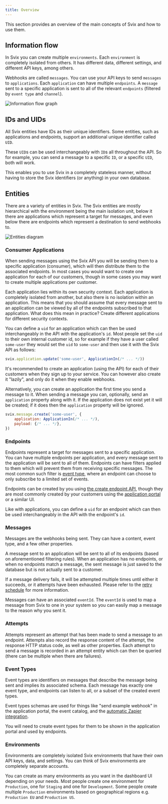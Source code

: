 ```yaml
---
title: Overview
---
```


This section provides an overview of the main concepts of Svix and how to use them.

## Information flow

In Svix you can create multiple `environments`. Each `environment` is completely isolated from others. It has different data, different settings, and different API keys, among others.

Webhooks are called `messages`. You can use your API keys to send `messages` to `applications`. Each `application` can have multiple `endpoints`. A `message` sent to a specific application is sent to all of the relevant `endpoints` (filtered by `event type` and `channel`).

![Information flow graph](img/msg-flow.svg)


## IDs and UIDs

All Svix entities have IDs as their unique identifiers. Some entities, such as applications and endpoints, support an additional unique identifier called `UID`.

These `UID`s can be used interchangeably with `ID`s all throughout the API. So for example, you can send a message to a specific `ID`, or a specific `UID`, both will work.

This enables you to use Svix in a completely stateless manner, without having to store the Svix identifiers (or anything) in your own database.


## Entities

There are a variety of entities in Svix. The Svix entities are mostly hierarchical with the environment being the main isolation unit, below it there are applications which represent a target for messages, and even below there are endpoints which represent a destination to send webhooks to.

![Entities diagram](img/entity-graph.svg)


### Consumer Applications

When sending messages using the Svix API you will be sending them to a specific application (consumer), which will then distribute them to the associated endpoints.
In most cases you would want to create one application for each of our customers, though in some cases you may want to create multiple applications per customer.

Each application lies within its own security context. Each application is completely isolated from another, but also there is no isolation within an application. This means that you should assume that every message sent to an application can be viewed by all of the endpoints subscribed to that application. What does this mean in practice? Create different applications for different security contexts.

You can define a `uid` for an application which can then be used interchangeably in the API with the application's `id`. Most people set the `uid` to their own internal customer id, so for example if they have a user called `some-user` they would set the `uid` to `some-user` and then use it with the Svix API as follows:

```javascript
svix.application.update('some-user', ApplicationIn(/* ... */))
```

It's recommended to create an application (using the API) for each of their customers when they sign up to your service. You can however also create it "lazily", and only do it when they enable webhooks.

Alternatively, you can create an application the first time you send a message to it. When sending a message you can, optionally, send an `application` property along with it. If the application does not exist yet it will be created; if it does then the `application` property will be ignored.

```javascript
svix.message.create('some-user', {
    application: ApplicationIn(/* ... */),
    payload: {/* ... */},
})
```


### Endpoints

Endpoints represent a target for messages sent to a specific application. You can have multiple endpoints per application, and every message sent to the application will be sent to all of them. Endpoints can have filters applied to them which will prevent them from receiving specific messages. The most common such filter is [event type](event-types.mdx), where an endpoint can choose to only subscribe to a limited set of events.

Endpoints can be created by you using [the create endpoint API](https://api.svix.com/docs#operation/create_endpoint_api_v1_app__app_id__endpoint__post), though they are most commonly created by your customers using the [application portal](app-portal.mdx) or a similar UI.

Like with applications, you can define a `uid` for an endpoint which can then be used interchangeably in the API with the endpoint's `id`.


### Messages

Messages are the webhooks being sent. They can have a content, event type, and a few other properties.

A message sent to an application will be sent to all of its endpoints (based on aforementioned filtering rules).
When an application has no endpoints, or when no endpoints match a message, the sent message is just saved to the database but is not actually sent to a customer.

If a message delivery fails, it will be attempted multiple times until either it succeeds, or it attempts have been exhausted. Please refer to the [retry schedule](retries.mdx) for more information.

Messages can have an associated `eventId`. The `eventId` is used to map a message from Svix to one in your system so you can easily map a message to the reason why you sent it.


### Attempts

Attempts represent an attempt that has been made to send a message to an endpoint. Attempts also record the response content of the attempt, the response HTTP status code, as well as other properties. Each attempt to send a message is recorded in an attempt entity which can then be queried (there can be multiple when there are failures).


### Event Types

Event types are identifiers on messages that describe the message being sent and implies its associated schema. Each message has exactly one event type, and endpoints can listen to all, or a subset of the created event types.

Event types schemas are used for things like "send example webhook" in the application portal, the event catalog, and the [automatic Zapier integration](integrations/zapier.mdx).

You will need to create event types for them to be shown in the application portal and used by endpoints.


### Environments

Environments are completely isolated Svix environments that have their own API keys, data, and settings. You can think of Svix environments are completely separate accounts.

You can create as many environments as you want in the dashboard UI depending on your needs. Most people create one environment for `Production`, one for `Staging` and one for `Development`.
Some people create multiple `Production` environments based on geographical regions e.g. `Production EU` and `Production US`.
